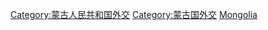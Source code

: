 {{Commonscat|Ambassadors to Mongolia}}
[[Category:蒙古人民共和国外交|Category:蒙古人民共和国外交]]
[[Category:蒙古国外交|Category:蒙古国外交]]
[[Category:駐各國大使|Mongolia]]